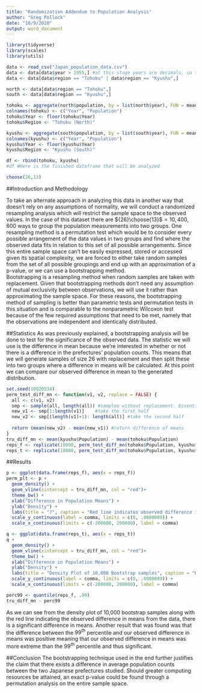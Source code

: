 ```yaml
---
title: "Randomization Addendum to Population Analysis"
author: "Greg Pollock"
date: "10/9/2020"
output: word_document
---
```


```r
library(tidyverse)
library(scales)
library(utils)

data <- read_csv("Japan_population_data.csv")
data <- data[data$year > 1955,] #at this stage years are decimals, so this does include 1955 
data <- data[data$region == "Tohoku" | data$region == "Kyushu",]

north <- data[data$region == "Tohoku",]
south <- data[data$region == "Kyushu",]

tohoku <- aggregate(north$population, by = list(north$year), FUN = mean)
colnames(tohoku) <- c("Year", "Population")
tohoku$Year <- floor(tohoku$Year) 
tohoku$Region <- "Tohoku (North)"

kyushu <- aggregate(south$population, by = list(south$year), FUN = mean)
colnames(kyushu) <- c("Year", "Population")
kyushu$Year <- floor(kyushu$Year)
kyushu$Region <- "Kyushu (South)"

df <- rbind(tohoku, kyushu)
#df #Here is the finished dataframe that will be analyzed

```

```r
choose(26,13)
```

##Introduction and Methodology

To take an alternate approach in analyzing this data in another way that doesn't rely on any assumptions of normality, we will conduct a randomized resampling analysis which will restrict the sample space to the observed values. In the case of this dataset there are ${26}\choose{13}$$=10,400,600$ ways to group the population measurements into two groups. One resampling method is a permutation test which would be to consider every possible arrangement of the data values in two groups and find where the observed data fits in relation to this set of all possible arrangements. Since this entire sample space can't be easily expressed, stored or accessed given its spatial complexity, we are forced to either take random samples from the set of all possible groupings and end up with an approximation of a p-value, or we can use a bootstrapping method.  
Bootstrapping is a resampling method when random samples are taken with replacement. Given that bootstrapping methods don't need any assumption of mutual exclusivity between observations, we will use it rather than approximating the sample space. For these reasons, the bootstrapping method of sampling is better than parametric tests and permutation tests in this situation and is comparable to the nonparametric Wilcoxon test because of the few required assumptions that need to be met, namely that the observations are independent and identically distributed.

##Statistics
As was previously explained, a bootstrapping analysis will be done to test for the significance of the observed data. The statistic we will use is the difference in mean because we're interested in whether or not there is a difference in the prefectures' population counts. This means that we will generate samples of size 26 with replacement and then split these into two groups where a difference in means will be calculated. At this point we can compare our observed difference in mean to the generated distribution.

```r
set.seed(10920534)
perm_test_diff_mn <- function(v1, v2, replace = FALSE) {
  all <- c(v1, v2)
  smp <- sample(all, length(all)) #samples without replacement. Essentially it mixes up the groups and lines them up.
  new_v1 <- smp[1:length(v1)]    #take the first half
  new_v2 <- smp[(length(v1)+1): length(all)] #take the second half
  
  return (mean(new_v2) - mean(new_v1)) #return difference of means
}
tru_diff_mn <- mean(kyushu$Population) - mean(tohoku$Population)
reps_f <- replicate(10000, perm_test_diff_mn(tohoku$Population, kyushu$Population, replace = FALSE))
reps_t <- replicate(10000, perm_test_diff_mn(tohoku$Population, kyushu$Population, replace = TRUE))
```
##Results
```r
p <- ggplot(data.frame(reps_f), aes(x = reps_f))
perm_plt <- p + 
  geom_density() +
  geom_vline(xintercept = tru_diff_mn, col = "red")+
  theme_bw() +
  xlab("Difference in Population Means") +
  ylab("Density") +
  labs(title = "?", caption = "Red line indicates observed difference in means") +
  scale_y_continuous(label = comma, limits = c(0, .0000089)) + 
  scale_x_continuous(limits = c(-200000, 200000), label = comma)

q <- ggplot(data.frame(reps_t), aes(x = reps_t))
q + 
  geom_density() +
  geom_vline(xintercept = tru_diff_mn, col = "red")+
  theme_bw() +
  xlab("Difference in Population Means") +
  ylab("Density") +
  labs(title = "Density Plot of 10,000 Bootstrap samples", caption = "Red line indicates observed difference in means") +
  scale_y_continuous(label = comma, limits = c(0, .0000089)) + 
  scale_x_continuous(limits = c(-200000, 200000), label = comma)

```

```r
perc99 <- quantile(reps_f, .99)
tru_diff_mn - perc99
```
As we can see from the density plot of 10,000 bootstrap samples along with the red line indicating the observed difference in means from the data, there is a significant difference in means. Another result that was found was that the difference between the $99^{th}$ percentile and our observed difference in means was positive meaning that our observed difference in means was more extreme than the $99^{th}$ percentile and thus significant.

##Conclusion
The bootstrapping technique used in the end further justifies the claim that there exists a difference in average population counts between the two Japanese prefectures studied. Should greater computing resources be attained, an exact p-value could be found through a permutation analysis on the entire sample space.







